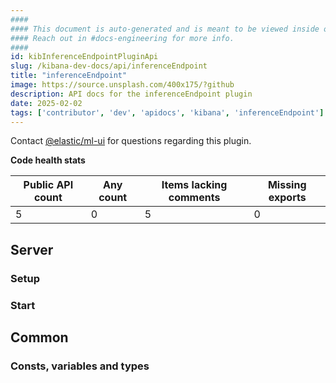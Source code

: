 ```yaml
---
####
#### This document is auto-generated and is meant to be viewed inside our experimental, new docs system.
#### Reach out in #docs-engineering for more info.
####
id: kibInferenceEndpointPluginApi
slug: /kibana-dev-docs/api/inferenceEndpoint
title: "inferenceEndpoint"
image: https://source.unsplash.com/400x175/?github
description: API docs for the inferenceEndpoint plugin
date: 2025-02-02
tags: ['contributor', 'dev', 'apidocs', 'kibana', 'inferenceEndpoint']
---
```




Contact [@elastic/ml-ui](https://github.com/orgs/elastic/teams/ml-ui) for questions regarding this plugin.

**Code health stats**

| Public API count  | Any count | Items lacking comments | Missing exports |
|-------------------|-----------|------------------------|-----------------|
| 5 | 0 | 5 | 0 |

## Server

### Setup
<DocDefinitionList data={[inferenceEndpointObj.server.setup]}/>

### Start
<DocDefinitionList data={[inferenceEndpointObj.server.start]}/>

## Common

### Consts, variables and types
<DocDefinitionList data={inferenceEndpointObj.common.misc}/>

